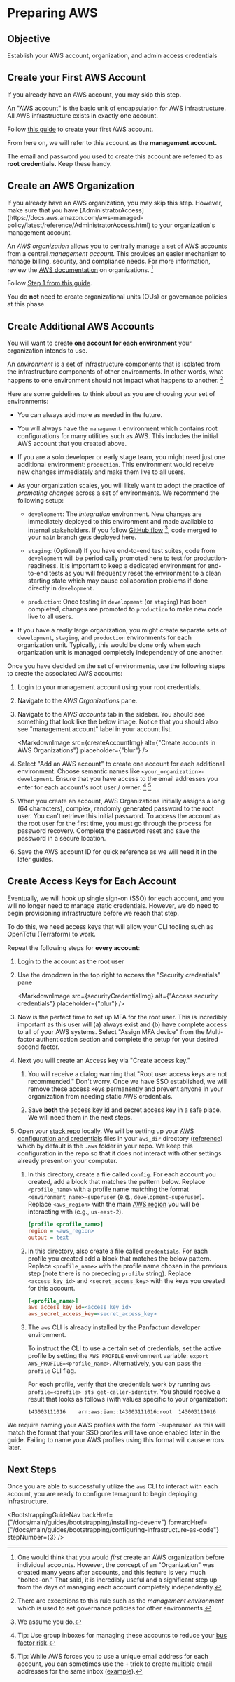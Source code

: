 

# Preparing AWS

## Objective

Establish your AWS account, organization, and admin access credentials

## Create your First AWS Account

<MarkdownAlert severity="info">
  If you already have an AWS account, you may skip this step.
</MarkdownAlert>

An "AWS account" is the basic unit of encapsulation for AWS infrastructure. All AWS infrastructure exists in exactly
one account.

Follow [this guide](https://docs.aws.amazon.com/accounts/latest/reference/manage-acct-creating.html) to create your first AWS account.

From here on, we will refer to this account as the **management account.**

The email and password you used to create this account are referred to as **root credentials.** Keep these handy.

## Create an AWS Organization

<MarkdownAlert severity="info">
  If you already have an AWS organization, you may skip this step. However, make sure that you have [AdministratorAccess](https://docs.aws.amazon.com/aws-managed-policy/latest/reference/AdministratorAccess.html) to your
  organization's management account.
</MarkdownAlert>

An *AWS organization* allows you to centrally manage a set of AWS accounts from a central *management account.* This
provides an easier mechanism to manage billing, security, and compliance needs. For more information, review
the [AWS documentation](https://docs.aws.amazon.com/organizations/latest/userguide/orgs_introduction.html) on organizations. [^1]

[^1]: One would think that you would *first* create an AWS organization before individual accounts. However,
    the concept of an "Organization" was created many years after accounts, and this feature is very much "bolted-on." That said,
    it is incredibly useful and a significant step up from the days of managing each account completely independently.

Follow [Step 1 from this guide](https://docs.aws.amazon.com/organizations/latest/userguide/orgs_tutorials_basic.html).

You do **not** need to create organizational units (OUs) or governance policies at this phase.

## Create Additional AWS Accounts

You will want to create **one account for each environment** your organization intends to use.

An *environment* is a set of infrastructure components that is isolated from the infrastructure
components of other environments. In other words, what happens to one environment should not impact what happens
to another. [^2]

[^2]: There are exceptions to this rule such as the *management environment* which is used to set governance policies
    for other environments.

Here are some guidelines to think about as you are choosing your set of environments:

* You can always add more as needed in the future.

* You will always have the `management` environment which contains root configurations for many utilities such as AWS. This includes the
  initial AWS account that you created above.

* If you are a solo developer or early stage team, you might need just one additional environment: `production`. This environment would
  receive new changes immediately and make them live to all users.

* As your organization scales, you will likely want to adopt the practice of *promoting changes* across a set of environments.
  We recommend the following setup:

  * `development`: The *integration* environment. New changes are immediately deployed to this environment and made available
    to internal stakeholders. If you follow [GitHub flow](https://githubflow.github.io/) [^3], code merged to your
    `main` branch gets deployed here.

  * `staging`: (Optional) If you have end-to-end test suites, code from `development` will be periodically promoted here
    to test for production-readiness.
    It is important to keep a dedicated environment for end-to-end tests as you will frequently reset the environment to a clean starting state which may cause collaboration
    problems if done directly in `development`.

  * `production`: Once testing in `development` (or `staging`) has been completed, changes are promoted to `production` to make
    new code live to all users.

* If you have a *really* large organization, you might create separate sets of `development`, `staging`, and `production` environments for each
  organization unit. Typically, this would be done only when each organization unit is managed completely independently of one another.

[^3]: We assume you do.

Once you have decided on the set of environments, use the following steps to create the associated AWS accounts:

1. Login to your management account using your root credentials.

2. Navigate to the *AWS Organizations* pane.

3. Navigate to the *AWS accounts* tab in the sidebar. You should see something that look like the below image. Notice
   that you should also see "management account" label in your account list.

   <MarkdownImage src={createAccountImg} alt={"Create accounts in AWS Organizations"} placeholder={"blur"} />

4. Select "Add an AWS account" to create one account for each additional environment. Choose semantic names like
   `<your_organization>-development`. Ensure that you have access to the email addresses you enter for each account's
   root user / owner. [^4] [^5]

5. When you create an account, AWS Organizations initially assigns a long (64 characters), complex, randomly generated password to the root user.
   You can't retrieve this initial password. To access the account as the root user for the first time, you must go through the process for password recovery.
   Complete the password reset and save the password in a secure location.

6. Save the AWS account ID for quick reference as we will need it in the later guides.

[^4]: Tip: Use group inboxes for managing these accounts to reduce your [bus factor risk](https://en.wikipedia.org/wiki/Bus_factor).

[^5]: Tip: While AWS forces you to use a unique email address for each account, you can sometimes use the `+` trick
    to create multiple email addresses for the same inbox ([example](https://gmail.googleblog.com/2008/03/2-hidden-ways-to-get-more-from-your.html)).

## Create Access Keys for Each Account

Eventually, we will hook up single sign-on (SSO) for each account, and you will no longer need to manage static
credentials. However, we do need to begin provisioning infrastructure before we reach that step.

To do this, we need access keys that will allow your CLI tooling such as OpenTofu (Terraform) to work.

Repeat the following steps for **every account**:

1. Login to the account as the root user

2. Use the dropdown in the top right to access the "Security credentials" pane

   <MarkdownImage src={securityCredentialImg} alt={"Access security credentials"} placeholder={"blur"} />

3. Now is the perfect time to set up MFA for the root user. This is incredibly important as this user will (a) always
   exist and (b) have complete access to all of your AWS systems. Select "Assign MFA device" from the Multi-factor
   authentication section and complete the setup for your desired second factor.

4. Next you will create an Access key via "Create access key."

   1. You will receive a dialog warning that "Root user access
      keys are not recommended." Don't worry. Once we have SSO established, we will remove these access keys permanently and
      prevent anyone in your organization from needing static AWS credentials.

   2. Save **both** the access key id and secret access key in a safe place. We will need them in the next steps.

5. Open your [stack repo](/docs/main/guides/bootstrapping/installing-devenv) locally. We will be setting up your [AWS configuration and
   credentials](https://docs.aws.amazon.com/cli/latest/userguide/cli-configure-files.html) files in your `aws_dir` directory ([reference](/docs/main/reference/configuration/repo-variables))
   which by default is the `.aws` folder in your repo. We keep this configuration in the repo so that it does not interact with other
   settings already present on your computer.

   1. In this directory, create a file called `config`. For each account you created, add a block that matches the pattern below. Replace
      `<profile_name>` with a profile name matching the format `<environment_name>-superuser` (e.g., `development-superuser`). Replace `<aws_region>` with the main [AWS region](https://docs.aws.amazon.com/AWSEC2/latest/UserGuide/using-regions-availability-zones.html)
      you will be interacting with (e.g., `us-east-2`).

      ```ini
      [profile <profile_name>]
      region = <aws_region>
      output = text
      ```

   2. In this directory, also create a file called `credentials`. For each profile you created add a block that matches
      the below pattern. Replace `<profile_name>` with the profile name chosen in the previous step (note there is no preceding
      `profile` string). Replace `<access_key_id>` and `<secret_access_key>` with the keys you created for this account.

      ```ini
      [<profile_name>]
      aws_access_key_id=<access_key_id>
      aws_secret_access_key=<secret_access_key>
      ```

   3. The `aws` CLI is already installed by the Panfactum developer environment.

      To instruct the CLI to use a certain
      set of credentials, set the active profile by setting the `AWS_PROFILE` environment variable:
      `export AWS_PROFILE=<profile_name>`. Alternatively, you can pass the `--profile` CLI flag.

      For each profile, verify that the credentials work by running
      `aws --profile=<profile> sts get-caller-identity`. You should receive a result that looks as follows (with values specific to your
      organization:

      ```text
      143003111016    arn:aws:iam::143003111016:root  143003111016
      ```

<MarkdownAlert severity="warning">
    We require naming your AWS profiles with the form `<environment_name>-superuser` as this will match the format that your
    SSO profiles will take once enabled later in the guide. Failing to name your AWS profiles using this format will
    cause errors later.
</MarkdownAlert>

## Next Steps

Once you are able to successfully utilize the `aws` CLI to interact with each account, you are ready
to configure terragrunt to begin deploying infrastructure.

<BootstrappingGuideNav backHref={"/docs/main/guides/bootstrapping/installing-devenv"} forwardHref={"/docs/main/guides/bootstrapping/configuring-infrastructure-as-code"} stepNumber={3} />
